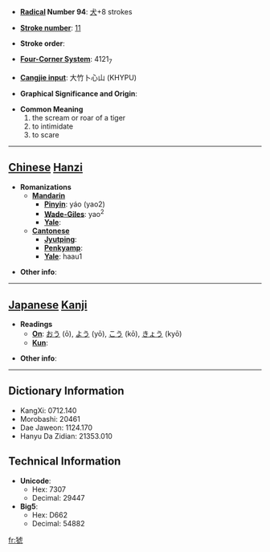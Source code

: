 * '''[[Wiktionary:Chinese radical index| Radical]] Number 94''': [[Wiktionary:Chinese radical index 犬|犬]]+8 strokes

* '''[[Wiktionary:Chinese total strokes index|Stroke number]]''': [[Wiktionary:Chinese total strokes index 11|11]]

* '''Stroke order''': 

* '''[[Wiktionary:Chinese four corner index|Four-Corner System]]''': 4121<sub>7</sub>

* '''[[Wiktionary:Chinese Cangjie index|Cangjie input]]''': 大竹卜心山 (KHYPU)

* '''Graphical Significance and Origin''': 

* '''Common Meaning'''
*#the scream or roar of a tiger
*# to intimidate
*# to scare


----

== [[Chinese]] [[Hanzi]] ==

* '''Romanizations'''
** '''[[Mandarin]]'''
*** '''[[Pinyin]]''': yáo (yao2)
*** '''[[Wade-Giles]]''': yao<sup>2</sup>
*** '''[[Yale]]''': 
** '''[[Cantonese]]'''
*** '''[[Jyutping]]''':
*** '''[[Penkyamp]]''': 
*** '''[[Yale]]''': haau1

* '''Other info''': 

----

== [[Japanese]] [[Kanji]] ==

* '''Readings'''
** '''[[On]]''': [[おう]] (ō), [[よう]] (yō), [[こう]] (kō), [[きょう]] (kyō)
** '''[[Kun]]''': 

* '''Other info''':  

----

== Dictionary Information ==

* KangXi: 0712.140
* Morobashi: 20461
* Dae Jaweon: 1124.170
* Hanyu Da Zidian: 21353.010

== Technical Information ==

* '''Unicode''':
** Hex: 7307
** Decimal: 29447
* '''Big5''':
** Hex: D662
** Decimal: 54882

[[fr:猇]]